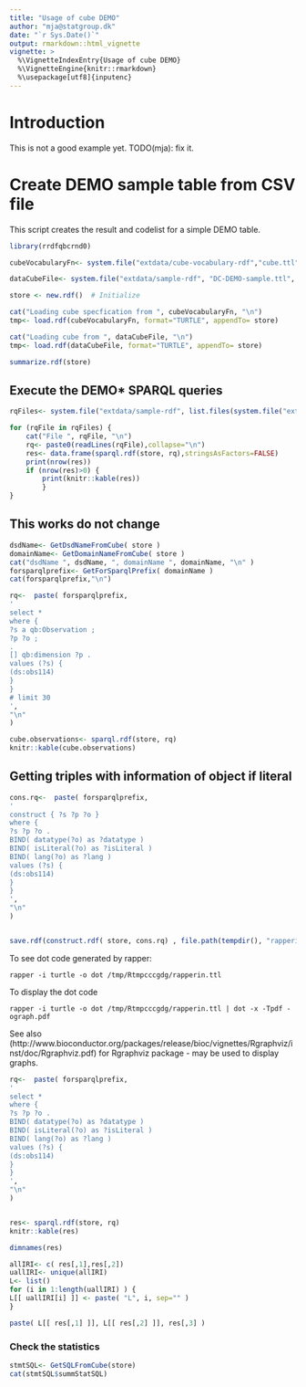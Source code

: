 ```yaml
---
title: "Usage of cube DEMO"
author: "mja@statgroup.dk"
date: "`r Sys.Date()`"
output: rmarkdown::html_vignette
vignette: >
  %\VignetteIndexEntry{Usage of cube DEMO}
  %\VignetteEngine{knitr::rmarkdown}
  %\usepackage[utf8]{inputenc}
---
```


# Introduction

This is not a good example yet.
TODO(mja): fix it.

# Create DEMO sample table from CSV file

This script creates the result and codelist for a simple DEMO table.

```r
library(rrdfqbcrnd0)

cubeVocabularyFn<- system.file("extdata/cube-vocabulary-rdf","cube.ttl", package="rrdfqb")

dataCubeFile<- system.file("extdata/sample-rdf", "DC-DEMO-sample.ttl", package="rrdfqbcrnd0")

store <- new.rdf()  # Initialize

cat("Loading cube specfication from ", cubeVocabularyFn, "\n")
tmp<- load.rdf(cubeVocabularyFn, format="TURTLE", appendTo= store)

cat("Loading cube from ", dataCubeFile, "\n")
tmp<- load.rdf(dataCubeFile, format="TURTLE", appendTo= store)

summarize.rdf(store)

```

## Execute the DEMO* SPARQL queries

```r

rqFiles<- system.file("extdata/sample-rdf", list.files(system.file("extdata/sample-rdf",  package="rrdfqbcrnd0"), pattern="DEMO.+rq$"),  package="rrdfqbcrnd0")

for (rqFile in rqFiles) {
    cat("File ", rqFile, "\n")
    rq<- paste0(readLines(rqFile),collapse="\n")
    res<- data.frame(sparql.rdf(store, rq),stringsAsFactors=FALSE)
    print(nrow(res))
    if (nrow(res)>0) {
        print(knitr::kable(res))
        }
}

```

## This works do not change

```r

dsdName<- GetDsdNameFromCube( store )
domainName<- GetDomainNameFromCube( store )
cat("dsdName ", dsdName, ", domainName ", domainName, "\n" )
forsparqlprefix<- GetForSparqlPrefix( domainName )
cat(forsparqlprefix,"\n")

rq<-  paste( forsparqlprefix,
'
select *
where { 
?s a qb:Observation ; 
?p ?o ;
.
[] qb:dimension ?p .
values (?s) {
(ds:obs114)
}
}
# limit 30
',
"\n"                               
)

cube.observations<- sparql.rdf(store, rq)
knitr::kable(cube.observations)


```

## Getting triples with information of object if literal


```r
cons.rq<-  paste( forsparqlprefix,
'
construct { ?s ?p ?o }
where { 
?s ?p ?o .
BIND( datatype(?o) as ?datatype )
BIND( isLiteral(?o) as ?isLiteral )
BIND( lang(?o) as ?lang )
values (?s) {
(ds:obs114)
}
}
',
"\n"                               
)


save.rdf(construct.rdf( store, cons.rq) , file.path(tempdir(), "rapperin.ttl"), "TURTLE")
```

To see dot code generated by rapper:
```
rapper -i turtle -o dot /tmp/Rtmpcccgdg/rapperin.ttl
```

To display the dot code
```
rapper -i turtle -o dot /tmp/Rtmpcccgdg/rapperin.ttl | dot -x -Tpdf -ograph.pdf
```

See also (http://www.bioconductor.org/packages/release/bioc/vignettes/Rgraphviz/inst/doc/Rgraphviz.pdf) for Rgraphviz package - may be used to display graphs.


```r

rq<-  paste( forsparqlprefix,
'
select *
where { 
?s ?p ?o .
BIND( datatype(?o) as ?datatype )
BIND( isLiteral(?o) as ?isLiteral )
BIND( lang(?o) as ?lang )
values (?s) {
(ds:obs114)
}
}
',
"\n"                               
)


res<- sparql.rdf(store, rq)
knitr::kable(res)

dimnames(res)

allIRI<- c( res[,1],res[,2])
uallIRI<- unique(allIRI)
L<- list()
for (i in 1:length(uallIRI) ) {
L[[ uallIRI[i] ]] <- paste( "L", i, sep="" )
}

paste( L[[ res[,1] ]], L[[ res[,2] ]], res[,3] )

```

### Check the statistics

```r

stmtSQL<- GetSQLFromCube(store) 
cat(stmtSQL$summStatSQL) 

```
